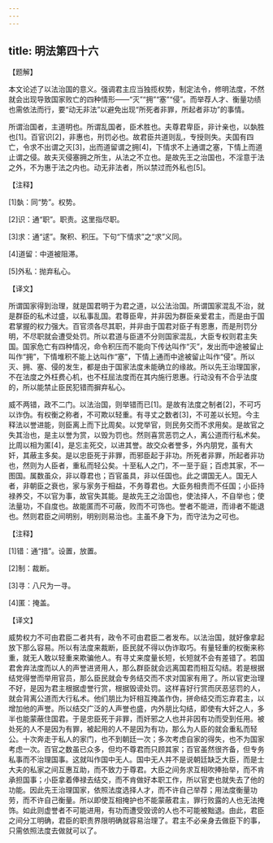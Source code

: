 ```yaml
---
---
---
```

title: 明法第四十六
---




【题解】

本文论述了以法治国的意义。强调君主应当独揽权势，制定法令，修明法度，不然就会出现导致国家败亡的四种情形——“灭”“拥”“塞”“侵”。而举荐人才、衡量功绩也需依法而行，要“动无非法”以避免出现“所死者非罪，所起者非功”的事情。

所谓治国者，主道明也。所谓乱国者，臣术胜也。夫尊君卑臣，非计亲也，以埶胜也[1]。百官识[2]，非惠也，刑罚必也。故君臣共道则乱，专授则失。夫国有四亡，令求不出谓之灭[3]，出而道留谓之拥[4]，下情求不上通谓之塞，下情上而道止谓之侵。故夫灭侵塞拥之所生，从法之不立也。是故先王之治国也，不淫意于法之外，不为惠于法之内也。动无非法者，所以禁过而外私也[5]。

【注释】

[1]埶：同“势”。权势。

[2]识：通“职”。职责。这里指尽职。

[3]求：通“逑”。聚积、积压。下句“下情求”之“求”义同。

[4]道留：中道被阻滞。

[5]外私：抛弃私心。

【译文】

所谓国家得到治理，就是国君明于为君之道，以公法治国。所谓国家混乱不治，就是群臣的私术过盛，以私事乱国。君尊臣卑，并非因为群臣亲爱君主，而是由于国君掌握的权力强大。百官须各尽其职，并非由于国君对臣子有恩惠，而是刑罚分明，不尽职就会遭受处罚。所以君道与臣道不分则国家混乱，大臣专权则君主失国。国家危亡有四种情况，命令积压而不能向下传达叫作“灭”，发出而中途被留止叫作“拥”，下情堆积不能上达叫作“塞”，下情上通而中途被留止叫作“侵”。所以灭、拥、塞、侵的发生，都是由于国家法度未能确立的缘故。所以先王治理国家，不在法度之外枉费心机，也不枉屈法度而在其内施行恩惠。行动没有不合乎法度的，所以能禁止臣民犯错而摒弃私心。

威不两错，政不二门。以法治国，则举错而已[1]。是故有法度之制者[2]，不可巧以诈伪。有权衡之称者，不可欺以轻重。有寻丈之数者[3]，不可差以长短。今主释法以誉进能，则臣离上而下比周矣。以党举官，则民务交而不求用矣。是故官之失其治也，是主以誉为赏，以毁为罚也。然则喜赏恶罚之人，离公道而行私术矣。比周以相为匿[4]，是忘主死交，以进其誉。故交众者誉多，外内朋党，虽有大奸，其蔽主多矣。是以忠臣死于非罪，而邪臣起于非功。所死者非罪，所起者非功也，然则为人臣者，重私而轻公矣。十至私人之门，不一至于庭；百虑其家，不一图国。属数虽众，非以尊君也；百官虽具，非以任国也。此之谓国无人。国无人者，非朝臣之衰也，家与家务于相益，不务尊君也。大臣务相贵而不任国；小臣持禄养交，不以官为事，故官失其能。是故先王之治国也，使法择人，不自举也；使法量功，不自度也。故能匿而不可蔽，败而不可饰也。誉者不能进，而诽者不能退也。然则君臣之间明别，明别则易治也。主虽不身下为，而守法为之可也。

【注释】

[1]错：通“措”。设置，放置。

[2]制：裁断。

[3]寻：八尺为一寻。

[4]匿：掩盖。

【译文】

威势权力不可由君臣二者共有，政令不可由君臣二者发布。以法治国，就好像拿起放下那么容易。所以有法度来裁断，臣民就不得以伪诈取巧。有量轻重的权衡来称重，就无人敢以轻重来欺骗他人。有寻丈来度量长短，长短就不会有差错了。若国君舍弃法度而以人的声誉进贤用人，那么群臣就会远离国君而相互勾结。若是根据结党得誉而举用官员，那么臣民就会专务结交而不求对国家有用了。所以官吏治理不好，是因为君主根据虚誉行赏，根据毁谤处罚。这样喜好行赏而厌恶惩罚的人，就会背离公道而大行私术。他们朋比为奸相互掩盖作伪，拼命结交而忘弃君主，以增加他的声誉。所以结交广泛的人声誉也盛，内外朋比勾结，即使有大奸之人，多半也能蒙蔽住国君。于是忠臣死于非罪，而奸邪之人也并非因有功而受到任用。被处死的人不是因为有罪，被起用的人不是因为有功，那么为人臣的就会重私而轻公。十次奔走于私人的家门，也不到朝廷一次；多次考虑自家的得失，也不为国家考虑一次。百官之数虽已众多，但均不尊君而只顾其家；百官虽然很齐备，但专务私事而不治理国事。这就叫作国中无人。国中无人并不是说朝廷缺乏大臣，而是士大夫的私家之间互惠互助，而不致力于尊君。大臣之间务求互相吹捧抬举，而不肯承担国事；小臣拿着俸禄去结交，而不肯做好本职工作，所以官吏也就失去了他的功能。因此先王治理国家，依照法度选择人才，而不许自己举荐；用法度衡量功劳，而不许自己衡量。所以即使互相掩护也不能蒙蔽君主，罪行败露的人也无法掩饰。如此则虚誉者不可能进用，有功而遭受毁谤的人也不可能被黜退。由此，君臣之间分工明确，君臣的职责界限明确就容易治理了。君主不必亲身去做臣下的事，只需依照法度去做就可以了。